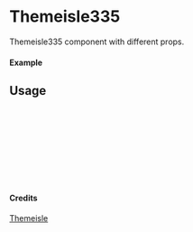 
<Meta of={Themeisle335} title="Themeisle/Themeisle335" />

# Themeisle335

Themeisle335 component with different props.

#### Example

<Canvas of={Themeisle335.Primary} />

## Usage

```ts
import { Themeisle335 } from "yadl-ui";

const Example = () => {
  return (
      <Themeisle335 />
  );
};

export default Example;
```

#### Credits
[Themeisle](https://themeisle.com/illustrations/)
